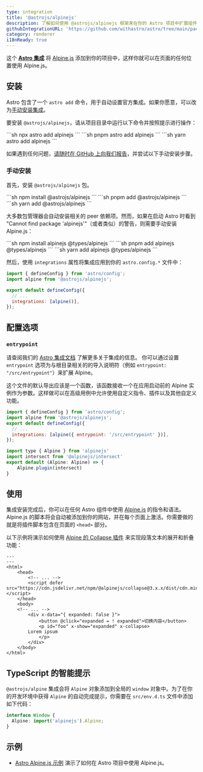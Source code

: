 ```yaml
---
type: integration
title: '@astrojs/alpinejs'
description: 了解如何使用 @astrojs/alpinejs 框架来在你的 Astro 项目中扩展组件支持。
githubIntegrationURL: 'https://github.com/withastro/astro/tree/main/packages/integrations/alpinejs/'
category: renderer
i18nReady: true
---
```



这个 **[Astro 集成][astro-integration]** 将 [Alpine.js](https://alpinejs.dev/) 添加到你的项目中，这样你就可以在页面的任何位置使用 Alpine.js。

## 安装

Astro 包含了一个 `astro add` 命令，用于自动设置官方集成。如果你愿意，可以改为[手动安装集成](#手动安装)。

要安装 `@astrojs/alpinejs`，请从项目目录中运行以下命令并按照提示进行操作：

<PackageManagerTabs>
  <Fragment slot="npm">
    ```sh
    npx astro add alpinejs
    ```
  </Fragment>
  <Fragment slot="pnpm">
    ```sh
    pnpm astro add alpinejs
    ```
  </Fragment>
  <Fragment slot="yarn">
    ```sh
    yarn astro add alpinejs
    ```
  </Fragment>
</PackageManagerTabs>

如果遇到任何问题，[请随时在 GitHub 上向我们报告](https://github.com/withastro/astro/issues)，并尝试以下手动安装步骤。

### 手动安装

首先，安装 `@astrojs/alpinejs` 包。

<PackageManagerTabs>
  <Fragment slot="npm">
    ```sh
    npm install @astrojs/alpinejs
    ```
  </Fragment>
  <Fragment slot="pnpm">
    ```sh
    pnpm add @astrojs/alpinejs
    ```
  </Fragment>
  <Fragment slot="yarn">
    ```sh
    yarn add @astrojs/alpinejs
    ```
  </Fragment>
</PackageManagerTabs>

大多数包管理器会自动安装相关的 peer 依赖项。然而，如果在启动 Astro 时看到 "Cannot find package 'alpinejs'"（或者类似）的警告，则需要手动安装 Alpine.js：

<PackageManagerTabs>
  <Fragment slot="npm">
  ```sh
  npm install alpinejs @types/alpinejs
  ```
  </Fragment>
  <Fragment slot="pnpm">
  ```sh
  pnpm add alpinejs @types/alpinejs
  ```
  </Fragment>
  <Fragment slot="yarn">
  ```sh
  yarn add alpinejs @types/alpinejs
  ```
  </Fragment>
</PackageManagerTabs>

然后，使用 `integrations` 属性将集成应用到你的 `astro.config.*` 文件中：

```js ins="alpine()" title="astro.config.mjs" ins={2}
import { defineConfig } from 'astro/config';
import alpine from '@astrojs/alpinejs';

export default defineConfig({
  // ...
  integrations: [alpine()],
});
```

## 配置选项

### `entrypoint`

请查阅我们的 [Astro 集成文档][astro-integration] 了解更多关于集成的信息。
你可以通过设置 `entrypoint` 选项为与根目录相关的的导入说明符（例如 `entrypoint: "/src/entrypoint"`）来扩展 Alpine。

这个文件的默认导出应该是一个函数，该函数接收一个在应用启动前的 Alpine 实例作为参数。这样做可以在高级用例中允许使用自定义指令、插件以及其他自定义功能。

```js title="astro.config.mjs"
import { defineConfig } from 'astro/config';
import alpine from '@astrojs/alpinejs';
export default defineConfig({
  // ...
  integrations: [alpine({ entrypoint: '/src/entrypoint' })],
});
```



```js title="src/entrypoint.ts"
import type { Alpine } from 'alpinejs'
import intersect from '@alpinejs/intersect'
export default (Alpine: Alpine) => {
    Alpine.plugin(intersect)
}
```

## 使用

集成安装完成后，你可以在任何 Astro 组件中使用 [Alpine.js](https://alpinejs.dev/) 的指令和语法。Alpine.js 的脚本将会自动被添加到你的网站，并在每个页面上激活。你需要做的就是将插件脚本包含在页面的 `<head>` 部分。

以下示例将演示如何使用 [Alpine 的 Collapse 插件](https://alpinejs.dev/plugins/collapse) 来实现段落文本的展开和折叠功能：

```astro title="src/pages/index.astro" ins={6} ins="x-collapse"
---
---
<html>
	<head>
		<!-- ... -->
		<script defer src="https://cdn.jsdelivr.net/npm/@alpinejs/collapse@3.x.x/dist/cdn.min.js"></script>
	</head>
	<body>
    <!-- ... -->
		<div x-data="{ expanded: false }">
			<button @click="expanded = ! expanded">切换内容</button>
			<p id="foo" x-show="expanded" x-collapse>
        Lorem ipsum
			</p>
		</div>
	</body>
</html>
```

## TypeScript 的智能提示

`@astrojs/alpine` 集成会将 `Alpine` 对象添加到全局的 `window` 对象中。为了在你的开发环境中获得 `Alpine` 的自动完成提示，你需要在 `src/env.d.ts` 文件中添加如下代码：

```ts title="src/env.d.ts"
interface Window {
  Alpine: import('alpinejs').Alpine;
}
```

## 示例

* [Astro Alpine.js 示例](https://github.com/withastro/astro/tree/latest/examples/framework-alpine) 演示了如何在 Astro 项目中使用 Alpine.js。


[astro-integration]: /zh-cn/guides/integrations-guide/

[astro-ui-frameworks]: /zh-cn/core-concepts/framework-components/#使用框架组件

